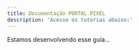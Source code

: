---
title: Documentação PORTAL PIXEL
description: 'Acesse os tutorias abaixo:'
---

<Card title="Em breve..." icon="square-1" href="/fivem">
  Estamos desenvolvendo esse guia...
</Card>